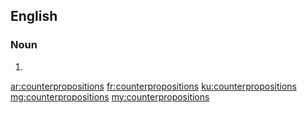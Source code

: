 ==English==

===Noun===
{{head|en|plural}}

# {{plural of|counterproposition|lang=en|nocat=1}}

[[ar:counterpropositions]]
[[fr:counterpropositions]]
[[ku:counterpropositions]]
[[mg:counterpropositions]]
[[my:counterpropositions]]